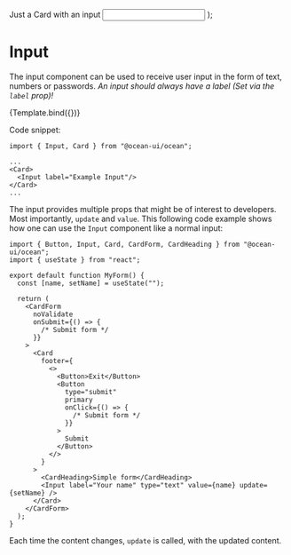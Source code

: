 
<Meta title="MDX/Input" component={Input} />

  <Card>
    <CardHeading>Just a Card with an input</CardHeading>
    <Input {...args} />
  </Card>
);

# Input

The input component can be used to receive user input in the form of text, numbers or passwords. *An input should always have a label (Set via the `label` prop)!*

<Canvas>
  <Story
    name="Default"
    args={{
      label: "Example Input",
      type: "text"
    }}
  >
    {Template.bind({})}
  </Story>
</Canvas>

<ArgsTable story="Default"/>

Code snippet:

```tsx
import { Input, Card } from "@ocean-ui/ocean";

...
<Card>
  <Input label="Example Input"/>
</Card>
...
```

The input provides multiple props that might be of interest to developers. Most importantly, `update` and `value`. This following code example shows how one can use the `Input` component like a normal input:

```tsx
import { Button, Input, Card, CardForm, CardHeading } from "@ocean-ui/ocean";
import { useState } from "react";

export default function MyForm() {
  const [name, setName] = useState("");

  return (
    <CardForm
      noValidate
      onSubmit={() => {
        /* Submit form */
      }}
    >
      <Card
        footer={
          <>
            <Button>Exit</Button>
            <Button
              type="submit"
              primary
              onClick={() => {
                /* Submit form */
              }}
            >
              Submit
            </Button>
          </>
        }
      >
        <CardHeading>Simple form</CardHeading>
        <Input label="Your name" type="text" value={name} update={setName} />
      </Card>
    </CardForm>
  );
}
```

Each time the content changes, `update` is called, with the updated content.
